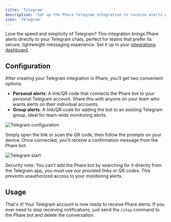 ```yaml
---
title: 'Telegram'
description: 'Set up the Phare Telegram integration to receive alerts when your website or server is down.'
icon: 'Telegram'
---
```


Love the speed and simplicity of Telegram? This integration brings Phare alerts directly to your Telegram chats, perfect for teams that prefer its secure, lightweight messaging experience. Set it up in your <a href="https://app.phare.io/organization/apps" rel="nofollow">integrations dashboard</a>.

## Configuration

After creating your Telegram integration in Phare, you'll get two convenient options:

- **Personal alerts**: A link/QR code that connects the Phare bot to your personal Telegram account. Share this with anyone on your team who wants alerts on their individual accounts.
- **Group alerts**: A link/QR code for adding the bot to an existing Telegram group, ideal for team-wide monitoring alerts.

<Frame>
  <img src="/images/integrations/telegram/telegram-configuration.webp" alt="Telegram configuration" />
</Frame>

Simply open the link or scan the QR code, then follow the prompts on your device. Once connected, you'll receive a confirmation message from the Phare bot.

<Frame>
  <img src="/images/integrations/telegram/telegram-start.webp" alt="Telegram start" />
</Frame>

<Warning>Security note: You can't add the Phare bot by searching for it directly from the Telegram app, you must use our provided links or QR codes. This prevents unauthorized access to your monitoring alerts.</Warning>

## Usage

That's it! Your Telegram account is now ready to receive Phare alerts. If you ever need to stop receiving notifications, just send the `/stop` command to the Phare bot and delete the conversation.
